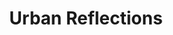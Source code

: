 ---
title: "Urban Reflections"
type: "photo"
year: 2024
location: "Tokyo, Japan"
image: "/api/placeholder/800/600"
series: "City Lights"
caption: "Rain-soaked streets creating perfect reflections of neon signs"
tags: ["street", "urban", "reflection", "night", "neon"]
--- 